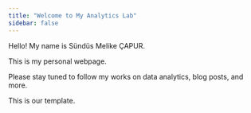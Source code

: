 ```yaml
---
title: "Welcome to My Analytics Lab"
sidebar: false 
---
```


Hello! My name is Sündüs Melike ÇAPUR.

This is my personal webpage.

Please stay tuned to follow my works on data analytics, blog posts, and more.

This is our template.
